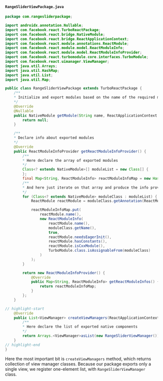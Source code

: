 #### `RangeSliderViewPackage.java`

```java title="android/src/main/java/com/rangesliderpackage/RangeSliderViewPackage.java"
package com.rangesliderpackage;

import androidx.annotation.Nullable;
import com.facebook.react.TurboReactPackage;
import com.facebook.react.bridge.NativeModule;
import com.facebook.react.bridge.ReactApplicationContext;
import com.facebook.react.module.annotations.ReactModule;
import com.facebook.react.module.model.ReactModuleInfo;
import com.facebook.react.module.model.ReactModuleInfoProvider;
import com.facebook.react.turbomodule.core.interfaces.TurboModule;
import com.facebook.react.uimanager.ViewManager;
import java.util.Arrays;
import java.util.HashMap;
import java.util.List;
import java.util.Map;

public class RangeSliderViewPackage extends TurboReactPackage {
    /**
    * Initialize and export modules based on the name of the required module
    */
    @Override
    @Nullable
    public NativeModule getModule(String name, ReactApplicationContext reactContext) {
        return null;
    }

    /**
    * Declare info about exported modules
    */
    @Override
    public ReactModuleInfoProvider getReactModuleInfoProvider() {
        /**
        * Here declare the array of exported modules
        */
        Class<? extends NativeModule>[] moduleList = new Class[] {
        };
        final Map<String, ReactModuleInfo> reactModuleInfoMap = new HashMap<>();
        /**
        * And here just iterate on that array and produce the info provider instance
        */
        for (Class<? extends NativeModule> moduleClass : moduleList) {
            ReactModule reactModule = moduleClass.getAnnotation(ReactModule.class);

            reactModuleInfoMap.put(
                reactModule.name(),
                new ReactModuleInfo(
                    reactModule.name(),
                    moduleClass.getName(),
                    true,
                    reactModule.needsEagerInit(),
                    reactModule.hasConstants(),
                    reactModule.isCxxModule(),
                    TurboModule.class.isAssignableFrom(moduleClass)
                )
            );
        }

        return new ReactModuleInfoProvider() {
            @Override
            public Map<String, ReactModuleInfo> getReactModuleInfos() {
                return reactModuleInfoMap;
            }
        };
    }

// highlight-start
    @Override
    public List<ViewManager> createViewManagers(ReactApplicationContext reactContext) {
        /**
        * Here declare the list of exported native components
        */
        return Arrays.<ViewManager>asList(new RangeSliderViewManager());
    }
// highlight-end
}
```

Here the most important bit is `createViewManagers` method, which returns collection of view manager classes.
Because our package exports only a single view, we register one-element list, with `RangeSliderViewManager` class.
